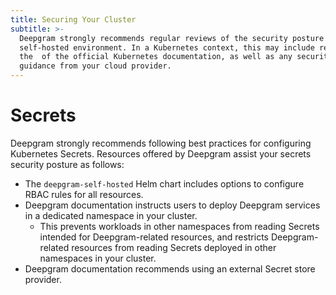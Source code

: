 ```yaml
---
title: Securing Your Cluster
subtitle: >-
  Deepgram strongly recommends regular reviews of the security posture of your
  self-hosted environment. In a Kubernetes context, this may include reviewing
  the  of the official Kubernetes documentation, as well as any security
  guidance from your cloud provider.
---
```



# Secrets

Deepgram strongly recommends following best practices for configuring Kubernetes Secrets. Resources offered by Deepgram assist your secrets security posture as follows:

* The `deepgram-self-hosted` Helm chart includes options to configure RBAC rules for all resources.
* Deepgram documentation instructs users to deploy Deepgram services in a dedicated namespace in your cluster.
  * This prevents workloads in other namespaces from reading Secrets intended for Deepgram-related resources, and restricts Deepgram-related resources from reading Secrets deployed in other namespaces in your cluster.
* Deepgram documentation recommends using an external Secret store provider.
